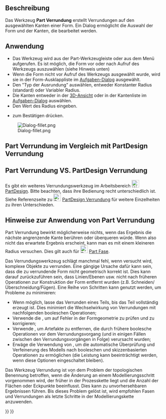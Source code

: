 <languages/>

{{Docnav/de
|[[Part_Scale/de|Skalieren]]
|[[Part_Chamfer/de|Fase]]
|[[Part_Workbench/de|Part]]
|IconL=Part_Scale.svg
|IconR=Part_Chamfer.svg
|IconC=Workbench_Part.svg
}}

{{GuiCommand/de
|Name=Part Fillet
|Name/de=Part Verrundung
|MenuLocation=Part → Abrunden...
|Workbenches=[[Part_Workbench/de|Part]]
|SeeAlso=[[Part_Chamfer/de|Part Fase]]
}}

<span id="Description"></span>
==Beschreibung==

Das Werkzeug '''Part Verrundung''' erstellt Verrundungen auf den ausgewählten Kanten einer Form. Ein Dialog ermöglicht die Auswahl der Form und der Kanten, die bearbeitet werden.

<span id="Usage"></span>
==Anwendung==

* Das Werkzeug wird aus der Part-Werkzeugleiste oder aus dem Menü {{MenuCommand|Part → Abrunden...}} aufgerufen. Es ist möglich, die Form vor oder nach Aufruf des Werkzeugs auszuwählen (siehe Hinweis unten)
* Wenn die Form nicht vor Aufruf des Werkzeugs ausgewählt wurde, wird sie in der Form-Ausklappliste im [[Task_panel/de|Aufgaben-Dialog]] ausgewählt.
* Den "Typ der Ausrundung" auswählen, entweder Konstanter Radius (standard) oder Variabler Radius.
* Die Kanten entweder in der [[3D_view/de|3D-Ansicht]] oder in der Kantenliste im [[Task_panel/de|Aufgaben-Dialog]] auswählen.
* Den Wert des Radius eingeben.
* {{Button|OK}} zum Bestätigen drücken.

[[Image:Dialog-fillet.png]]

<span id="Part_Fillet_VS._PartDesign_Fillet"></span>
==Part Verrundung im Vergleich mit PartDesign Verrundung==

==Part Verrundung VS. PartDesign Verrundung==
Es gibt ein weiteres Verrundungswerkzeug im Arbeitsbereich [[Image:Workbench_PartDesign.svg|24px|link=PartDesign_Workbench]] [[PartDesign_Workbench/de|PartDesign]]. Bitte beachten, dass ihre Bedienung recht unterschiedlich ist. Siehe Referenzseite zu [[Image:PartDesign_Fillet.svg|24px|link=PartDesign_Fillet]] [[PartDesign_Fillet/de|PartDesign Verrundung]] für weitere Einzelheiten zu ihren Unterschieden.

<span id="Notes_on_application_of_Part_Fillet"></span>
==Hinweise zur Anwendung von Part Verrundung==

Part Verrundung bewirkt möglicherweise nichts, wenn das Ergebnis die nächste angrenzende Kante berühren oder überqueren würde. Wenn also nicht das erwartete Ergebnis erscheint, kann man es mit einem kleineren Radius versuchen.
Dies gilt auch für [[Image:Part_Chamfer.svg|24px]] [[Part_Chamfer/de|Part Fase]].

Das Verrundungswerkzeug schlägt manchmal fehl, wenn versucht wird, komplexe Objekte zu verrunden. Eine gängige Ursache dafür kann sein, dass die zu verrundende Form nicht geometrisch korrekt ist. Dies kann darauf zurückzuführen sein, dass Linien/Ebenen usw. nicht nach früheren Operationen zur Konstruktion der Form entfernt wurden (z.B. Schneiden/Überschneidung/Fügen). Eine Reihe von Schritten kann genutzt werden, um Probleme zu minimieren:
* Wenn möglich, lasse das Verrunden eines Teils, bis das Teil vollständig erzeugt ist. Dies minimiert die Wechselwirkung von Verrundungen mit nachfolgenden booleschen Operationen;
* Verwende die {{MenuCommand|Part → Gemetrie überprüfen}}, um auf Fehler in der Formgeometrie zu prüfen und zu korrigieren;
* Verwende {{MenuCommand|Part → Kopie erstellen → Form aufbereiten}}, um Artefakte zu entfernen, die durch frühere boolesche Operationen vor dem Verrundungsvorgang (und in einigen Fällen zwischen den Verrundungsvorgängen in Folge) verursacht wurden;
* Erwäge die Verwendung von {{MenuCommand|Bearbeiten → Einstellungen → PartDesign}}, um die automatische Überprüfung und Verfeinerung des Modells nach booleschen und skizzenbasierten Operationen zu ermöglichen (die Leistung kann beeinträchtigt werden, wenn diese Optionen eingeschaltet bleiben). 

Das Werkzeug Verrundung ist von dem Problem der topologischen Benennung betroffen, wenn die Änderung an einem Modellierungsschritt vorgenommen wird, der früher in der Prozesskette liegt und die Anzahl der Flächen oder Eckpunkte beeinflusst. Dies kann zu unvorhersehbaren Ergebnissen führen. Bis dieses Problem gelöst ist, wird empfohlen Fasen und Verrundungen als letzte Schritte in der Modellierungskette anzuwenden.


{{Docnav/de
|[[Part_Scale/de|Skalieren]]
|[[Part_Chamfer/de|Fase]]
|[[Part_Workbench/de|Part]]
|IconL=Part_Scale.svg
|IconR=Part_Chamfer.svg
|IconC=Workbench_Part.svg
}}

{{Part_Tools_navi{{#translation:}}}}
{{Userdocnavi{{#translation:}}}}